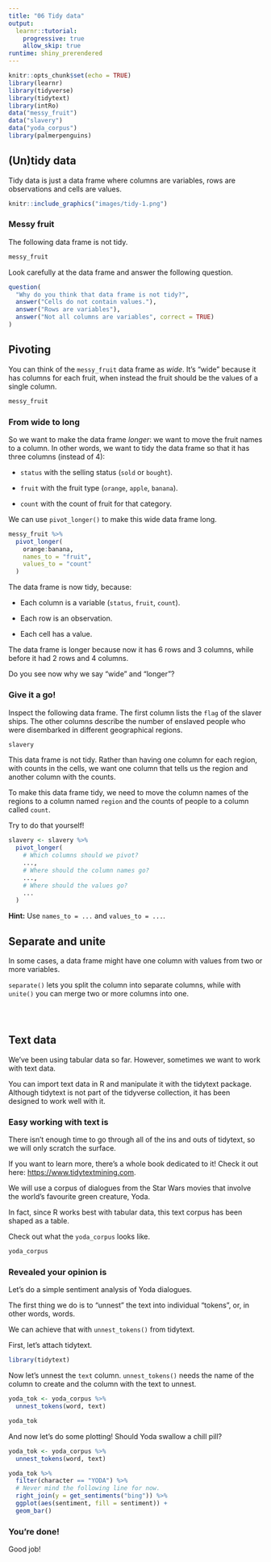 ```yaml
---
title: "06 Tidy data"
output: 
  learnr::tutorial:
    progressive: true
    allow_skip: true
runtime: shiny_prerendered
---
```


```r
knitr::opts_chunk$set(echo = TRUE)
library(learnr)
library(tidyverse)
library(tidytext)
library(intRo)
data("messy_fruit")
data("slavery")
data("yoda_corpus")
library(palmerpenguins)
```

## (Un)tidy data

Tidy data is just a data frame where columns are variables, rows are observations and cells are values.

```r
knitr::include_graphics("images/tidy-1.png")
```


### Messy fruit

The following data frame is not tidy.

```r
messy_fruit
```

Look carefully at the data frame and answer the following question.

```r
question(
  "Why do you think that data frame is not tidy?",
  answer("Cells do not contain values."),
  answer("Rows are variables"),
  answer("Not all columns are variables", correct = TRUE)
)
```

## Pivoting

You can think of the `messy_fruit` data frame as *wide*.
It's "wide" because it has columns for each fruit, when instead the fruit should be the values of a single column.

```r
messy_fruit
```

### From wide to long

So we want to make the data frame *longer*: we want to move the fruit names to a column.
In other words, we want to tidy the data frame so that it has three columns (instead of 4):

- `status` with the selling status (`sold` or `bought`).

- `fruit` with the fruit type (`orange`, `apple`, `banana`).

- `count` with the count of fruit for that category.

We can use `pivot_longer()` to make this wide data frame long.

```r
messy_fruit %>%
  pivot_longer(
    orange:banana,
    names_to = "fruit",
    values_to = "count"
  )
```

The data frame is now tidy, because:

- Each column is a variable (`status`, `fruit`, `count`).

- Each row is an observation.

- Each cell has a value.

The data frame is longer because now it has 6 rows and 3 columns, while before it had 2 rows and 4 columns.

Do you see now why we say "wide" and "longer"?

### Give it a go!

Inspect the following data frame.
The first column lists the `flag` of the slaver ships.
The other columns describe the number of enslaved people who were disembarked in different geographical regions.

```r
slavery
```

This data frame is not tidy.
Rather than having one column for each region, with counts in the cells, we want one column that tells us the region and another column with the counts.

To make this data frame tidy, we need to move the column names of the regions to a column named `region` and the counts of people to a column called `count`.

Try to do that yourself!

```r
slavery <- slavery %>%
  pivot_longer(
    # Which columns should we pivot?
    ...,
    # Where should the column names go?
    ...,
    # Where should the values go?
    ...
  )
```

<div id="slavery-long-hint">
**Hint:** Use `names_to = ...` and `values_to = ...`.
</div>

## Separate and unite

In some cases, a data frame might have one column with values from two or more variables.

`separate()` lets you split the column into separate columns, while with `unite()` you can merge two or more columns into one.

```r

```


```r

```

```r

```


## Text data

We've been using tabular data so far.
However, sometimes we want to work with text data.

You can import text data in R and manipulate it with the tidytext package.
Although tidytext is not part of the tidyverse collection, it has been designed to work well with it.

### Easy working with text is

There isn't enough time to go through all of the ins and outs of tidytext, so we will only scratch the surface.

If you want to learn more, there's a whole book dedicated to it! Check it out here: <https://www.tidytextmining.com>.

We will use a corpus of dialogues from the Star Wars movies that involve the world's favourite green creature, Yoda.

In fact, since R works best with tabular data, this text corpus has been shaped as a table.

Check out what the `yoda_corpus` looks like.

```r
yoda_corpus
```


### Revealed your opinion is

Let's do a simple sentiment analysis of Yoda dialogues.

The first thing we do is to "unnest" the text into individual "tokens", or, in other words, words.

We can achieve that with `unnest_tokens()` from tidytext.

First, let's attach tidytext.

```r
library(tidytext)
```

Now let's unnest the `text` column.
`unnest_tokens()` needs the name of the column to create and the column with the text to unnest.

```r
yoda_tok <- yoda_corpus %>%
  unnest_tokens(word, text)

yoda_tok
```

And now let's do some plotting!
Should Yoda swallow a chill pill?

```r
yoda_tok <- yoda_corpus %>%
  unnest_tokens(word, text)
```

```r
yoda_tok %>%
  filter(character == "YODA") %>%
  # Never mind the following line for now.
  right_join(y = get_sentiments("bing")) %>%
  ggplot(aes(sentiment, fill = sentiment)) +
  geom_bar()
```

### You're done!

Good job!
